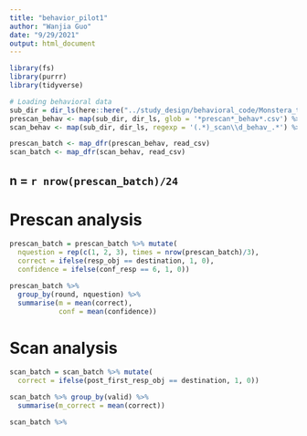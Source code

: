 ```yaml
---
title: "behavior_pilot1"
author: "Wanjia Guo"
date: "9/29/2021"
output: html_document
---
```


```r
library(fs)
library(purrr)
library(tidyverse)

# Loading behavioral data
sub_dir = dir_ls(here::here("../study_design/behavioral_code/Monstera_testingroom/data/"))
prescan_behav <- map(sub_dir, dir_ls, glob = '*prescan*_behav*.csv') %>% unlist()
scan_behav <- map(sub_dir, dir_ls, regexp = '(.*)_scan\\d_behav_.*') %>% unlist()

prescan_batch <- map_dfr(prescan_behav, read_csv)
scan_batch <- map_dfr(scan_behav, read_csv)


```

## n = `r nrow(prescan_batch)/24`

# Prescan analysis

```r
prescan_batch = prescan_batch %>% mutate(
  nquestion = rep(c(1, 2, 3), times = nrow(prescan_batch)/3),
  correct = ifelse(resp_obj == destination, 1, 0),
  confidence = ifelse(conf_resp == 6, 1, 0))

prescan_batch %>% 
  group_by(round, nquestion) %>% 
  summarise(m = mean(correct),
            conf = mean(confidence))

```

# Scan analysis

```r

scan_batch = scan_batch %>% mutate(
  correct = ifelse(post_first_resp_obj == destination, 1, 0))

scan_batch %>% group_by(valid) %>% 
  summarise(m_correct = mean(correct)) 

scan_batch %>% 

```


